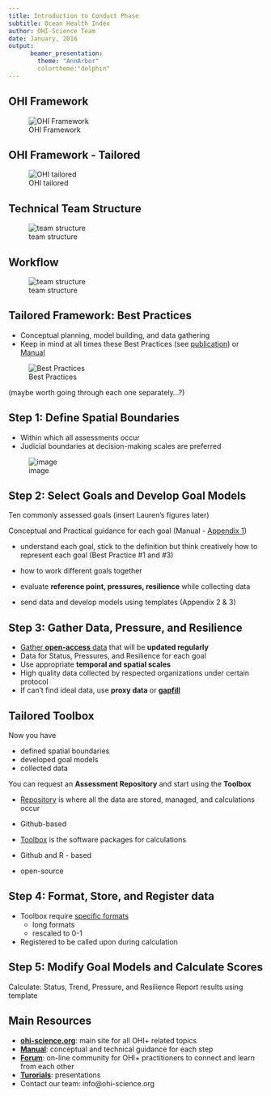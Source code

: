 ```yaml
---
title: Introduction to Conduct Phase
subtitle: Ocean Health Index
author: OHI-Science Team
date: January, 2016
output: 
      beamer_presentation:
        theme: "AnnArbor"
        colortheme:"dolphin"
---
```



## OHI Framework
![OHI Framework](https://docs.google.com/drawings/d/1XAx6M3Qh5EWEG8CIXykFr7dskVTttBdLOBPguIVZ-pk/pub?w=624&h=480)

## OHI Framework - Tailored
![OHI tailored](https://docs.google.com/drawings/d/1-H2uHSNf1Qk3O5sudhQHREy8F_OZpnobzTKHm2i-sHM/pub?w=624&h=480)

## Technical Team Structure
![team structure](https://docs.google.com/drawings/d/1akDCmVFkQNQxDM2DARaZKFUWwZ75dC5H45heuD14Xvg/pub?w=960&h=600)


## Workflow
![team structure](https://docs.google.com/drawings/d/1NCcfc24vlQjL4PJ4MltPmIgjgshfTkrZuUTcIqDUHeI/pub?w=960&h=720)


## Tailored Framework: Best Practices
- Conceptual planning, model building, and data gathering
- Keep in mind at all times these Best Practices (see [publication](https://peerj.com/articles/1503/)) or [Manual](http://ohi-science.org/new-site/manual/#best-practices-for-ohi-assessments)

 ![Best Practices](https://docs.google.com/drawings/d/1dUFAOVa2JfbKHyaq98yDYdtcDuEPyr10uNB_auz_Pdc/pub?w=768&h=480)

(maybe worth going through each one separately...?)

## Step 1: Define Spatial Boundaries
- Within which all assessments occur
- Judicial boundaries at decision-making scales are preferred 

![image](https://docs.google.com/drawings/d/17qXZ8Ah6WPYhP1_RQOsIA5gHBNlP8mGAFcDIxkizM58/pub?w=960&h=500)

## Step 2: Select Goals and Develop Goal Models 
Ten commonly assessed goals (insert Lauren's figures later)

Conceptual and Practical guidance for each goal (Manual - [Appendix 1](http://ohi-science.org/new-site/manual/#appendix-1-goal-models-reference-points-and-pressure-and-resilience))

  - understand each goal, stick to the definition but think creatively how to represent each goal (Best Practice #1 and #3)
  - how to work different goals together
  - evaluate **reference point, pressures, resilience** while collecting data 
  
 - send data and develop models using templates (Appendix 2 & 3)

## Step 3: Gather Data, Pressure, and Resilience
- [Gather **open-access** data](http://ohi-science.org/new-site/manual/#discovering-and-gathering-input-information) that will be **updated regularly**
- Data for Status, Pressures, and Resilience for each goal
- Use appropriate **temporal and spatial scales**
- High quality data collected by respected organizations under certain protocol
- If can't find ideal data, use **proxy data** or [**gapfill**](http://ohi-science.org/new-site/manual/#gapfilling)


## Tailored Toolbox
Now you have 

- defined spatial boundaries
- developed goal models
- collected data

You can request an **Assessment Repository** and start using the **Toolbox**

- [Repository](http://ohi-science.org/new-site/manual/#file-system-organization) is where all the data are stored, managed, and calculations occur
 - Github-based
 
- [Toolbox](http://ohi-science.org/new-site/manual/#the-ocean-health-index-toolbox) is the software packages for calculations 
 - Github and R - based
 - open-source

## Step 4: Format, Store, and Register data 

- Toolbox require [specific formats](http://ohi-science.org/new-site/manual/#formatting-data-for-the-toolbox)
  - long formats
  - rescaled to 0-1
- Registered to be called upon during calculation

## Step 5: Modify Goal Models and Calculate Scores

 Calculate: Status, Trend, Pressure, and Resilience
 Report results using template
 
## Main Resources 

- [**ohi-science.org**](ohi-science.org): main site for all OHI+ related topics
- [**Manual**](http://ohi-science.org/manual/): conceptual and technical guidance for each step 
- [**Forum**](http://ohi-science.org/forum/): on-line community for OHI+ practitioners to connect and learn from each other
- [**Turorials**](http://ohi-science.org/new-site/resources/downloads/): presentations
- Contact our team: info@ohi-science.org




